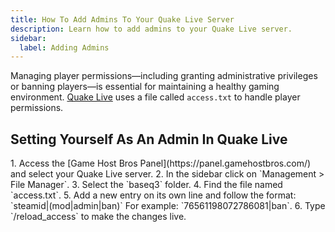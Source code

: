 ```yaml
---
title: How To Add Admins To Your Quake Live Server
description: Learn how to add admins to your Quake Live server.
sidebar:
  label: Adding Admins
---
```


Managing player permissions—including granting administrative privileges or banning players—is essential for maintaining a healthy gaming environment. [Quake Live](https://www.gamehostbros.com/quake-live-server-hosting/) uses a file called `access.txt` to handle player permissions.

## Setting Yourself As An Admin In Quake Live

<Steps>
1. Access the [Game Host Bros Panel](https://panel.gamehostbros.com/) and select your Quake Live server.
2. In the sidebar click on `Management > File Manager`.
3. Select the `baseq3` folder.
4. Find the file named `access.txt`.
5. Add a new entry on its own line and follow the format: `steamid|(mod|admin|ban)` For example: `76561198072786081|ban`.
6. Type `/reload_access` to make the changes live.
</Steps>